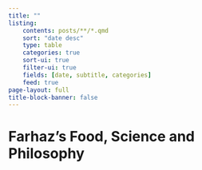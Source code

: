 ```yaml
---
title: ""
listing: 
    contents: posts/**/*.qmd
    sort: "date desc"
    type: table
    categories: true
    sort-ui: true
    filter-ui: true
    fields: [date, subtitle, categories]
    feed: true
page-layout: full
title-block-banner: false
---
```


# Farhaz's Food, Science and Philosophy

